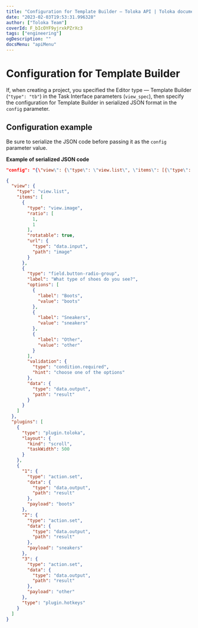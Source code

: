 ```yaml
---
title: "Configuration for Template Builder — Toloka API | Toloka documentation"
date: "2023-02-03T19:53:31.996328"
author: ["Toloka Team"]
coverId: F_bIcOYF9yjrxkPZrXc3
tags: ["engineering"]
ogDescription: ""
docsMenu: "apiMenu"
---
```


# Configuration for Template Builder

If, when creating a project, you specified the Editor type — Template Builder (`"type": "tb"`) in the Task Interface parameters (`view_spec`), then specify the configuration for Template Builder in serialized JSON format in the `config` parameter.

## Configuration example

<Note mode="restriction" title="Alert">

Be sure to serialize the JSON code before passing it as the `config` parameter value.

</Note>

**Example of serialized JSON code**

```json
"config": "{\"view\": {\"type\": \"view.list\", \"items\": [{\"type\": \"view.image\", \"ratio\": [1, 1], \"rotatable\": true, \"url\": {\"type\": \"data.input\", \"path\": \"image\"}}, {\"type\": \"field.button-radio-group\", \"label\": \"What type of shoes do you see?\", \"options\": [{\"label\": \"Boots\", \"value\": \"boots\" }, {\"label\": \"Sneakers\", \"value\": \"sneakers\"}, {\"label\": \"Other\", \"value\": \"other\"}], \"validation\": {\"type\": \"condition.required\", \"hint\": \"choose one of the options\"}, \"data\": {\"type\": \"data.output\", \"path\": \"result\"}}]}, \"plugins\": [{\"type\": \"plugin.toloka\", \"layout\": {\"kind\": \"scroll\", \"taskWidth\": 500}}, {\"1\": {\"type\": \"action.set\", \"data\": {\"type\": \"data.output\", \"path\": \"result\"}, \"payload\": \"boots\"}, \"2\": {\"type\": \"action.set\", \"data\": {\"type\": \"data.output\", \"path\": \"result\"}, \"payload\": \"sneakers\"}, \"3\": {\"type\": \"action.set\", \"data\": {\"type\": \"data.output\", \"path\": \"result\"}, \"payload\": \"other\"}, \"type\": \"plugin.hotkeys\"}]}"
```

<Cut title="JSON code from the example above before serialization">

```json
{
  "view": {
    "type": "view.list",
    "items": [
      {
        "type": "view.image",
        "ratio": [
          1,
          1
        ],
        "rotatable": true,
        "url": {
          "type": "data.input",
          "path": "image"
        }
      },
      {
        "type": "field.button-radio-group",
        "label": "What type of shoes do you see?",
        "options": [
          {
            "label": "Boots",
            "value": "boots"
          },
          {
            "label": "Sneakers",
            "value": "sneakers"
          },
          {
            "label": "Other",
            "value": "other"
          }
        ],
        "validation": {
          "type": "condition.required",
          "hint": "choose one of the options"
        },
        "data": {
          "type": "data.output",
          "path": "result"
        }
      }
    ]
  },
  "plugins": [
    {
      "type": "plugin.toloka",
      "layout": {
        "kind": "scroll",
        "taskWidth": 500
      }
    },
    {
      "1": {
        "type": "action.set",
        "data": {
          "type": "data.output",
          "path": "result"
        },
        "payload": "boots"
      },
      "2": {
        "type": "action.set",
        "data": {
          "type": "data.output",
          "path": "result"
        },
        "payload": "sneakers"
      },
      "3": {
        "type": "action.set",
        "data": {
          "type": "data.output",
          "path": "result"
        },
        "payload": "other"
      },
      "type": "plugin.hotkeys"
    }
  ]
}
```

</Cut>
